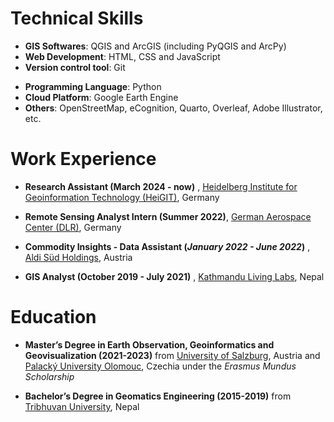 
# Technical Skills

::: {.grid}

::: {.g-col-6}
- **GIS Softwares**: QGIS and ArcGIS (including PyQGIS and ArcPy)
- **Web Development**: HTML, CSS and JavaScript
- **Version control tool**: Git
:::

::: {.g-col-6}
- **Programming Language**: Python
- **Cloud Platform**: Google Earth Engine
- **Others**: OpenStreetMap, eCognition, Quarto, Overleaf, Adobe Illustrator, etc. 
:::

:::

# Work Experience

* **Research Assistant (March 2024 - now)** , [Heidelberg Institute for Geoinformation Technology (HeiGIT)](https://heigit.org/){target="_blank"}, Germany

* **Remote Sensing Analyst Intern (Summer 2022)**, [German Aerospace Center (DLR)](https://www.dlr.de/en/eoc/){target="_blank"}, Germany

* **Commodity Insights - Data Assistant (*January 2022 - June 2022*)** , [Aldi Süd Holdings](https://aldi-sued-holding-careers.com/about-us/aldi-sued-holding){target="_blank"}, Austria 

* **GIS Analyst (October 2019 - July 2021)** , [Kathmandu Living Labs](https://kathmandulivinglabs.org/){target="_blank"}, Nepal

# Education 

* **Master's Degree in Earth Observation, Geoinformatics and Geovisualization (2021-2023)**  from [University of Salzburg](https://www.plus.ac.at/geoinformatik/?lang=en){target="_blank"}, Austria and [Palacký University Olomouc](https://www.geoinformatics.upol.cz/department/){target="_blank"}, Czechia under the *Erasmus Mundus Scholarship*

* **Bachelor's Degree in Geomatics Engineering (2015-2019)** from [Tribhuvan University](https://ioepas.edu.np/){target="_blank"}, Nepal



